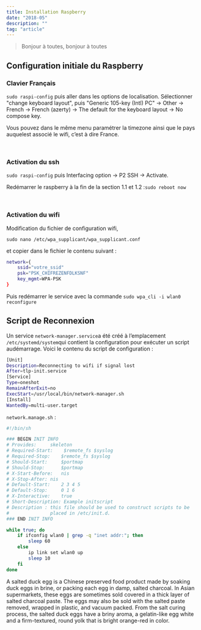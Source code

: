 ```yaml
---
title: Installation Raspberry
date: "2018-05"
description: ""
tag: "article"
---
```

<subtitles />

> Bonjour à toutes, bonjour à toutes

## Configuration initiale du Raspberry

### Clavier Français

`sudo raspi-config` puis aller dans les options de localisation.
Sélectionner "change keyboard layout", puis "Generic 105-key (Intl) PC" → Other → French → French (azerty) →
The default for the keyboard layout → No compose key.

Vous pouvez dans le même menu paramétrer la timezone ainsi que le pays auquelest associé le wifi, c’est à dire France.

<br />

### Activation du ssh

`sudo raspi-config` puis Interfacing option → P2 SSH → Activate.

Redémarrer le raspberry à la fin de la section 1.1 et 1.2 :`sudo reboot now`

<br />

### Activation du wifi

Modification du fichier de configuration wifi,

```
sudo nano /etc/wpa_supplicant/wpa_supplicant.conf
```

et copier dans le fichier le contenu suivant :

```bash
network={
    ssid="votre_ssid"
    psk="PSK_CHIFREZENFDLKSNF"
    key_mgmt=WPA-PSK
}
```

Puis redémarrer le service avec la commande `sudo wpa_cli -i wlan0 reconfigure`

## Script de Reconnexion

Un service `network-manager.service`a été créé à l’emplacement `/etc/systemd/system`qui contient
la configuration pour exécuter un script audémarrage. Voici le contenu du script de configuration :

```bash
[Unit]
Description=Reconnecting to wifi if signal lost
After=tlp-init.service
[Service]
Type=oneshot
RemainAfterExit=no
ExecStart=/usr/local/bin/network-manager.sh
[Install]
WantedBy=multi-user.target
```

`network.manage.sh` :

```bash
#!/bin/sh

### BEGIN INIT INFO
# Provides:     skeleton
# Required-Start:    $remote_fs $syslog
# Required-Stop:    $remote_fs $syslog
# Should-Start:     $portmap
# Should-Stop:      $portmap
# X-Start-Before:   nis
# X-Stop-After: nis
# Default-Start:    2 3 4 5
# Default-Stop:     0 1 6
# X-Interactive:    true
# Short-Description: Example initscript
# Description : this file should be used to construct scripts to be
#               placed in /etc/init.d.
### END INIT INFO

while true; do
    if ifconfig wlan0 | grep -q "inet addr:"; then
        sleep 60
    else
        ip link set wlan0 up
        sleep 10
    fi
done
```

A salted duck egg is a Chinese preserved food product made by soaking duck eggs in brine, or packing each egg in damp,
salted charcoal. In Asian supermarkets, these eggs are sometimes sold covered in a thick layer of salted charcoal paste.
The eggs may also be sold with the salted paste removed, wrapped in plastic, and vacuum packed. From the salt curing process,
the salted duck eggs have a briny aroma, a gelatin-like egg white and a firm-textured, round yolk that is bright orange-red in color.

<br />
<br />
<br />
